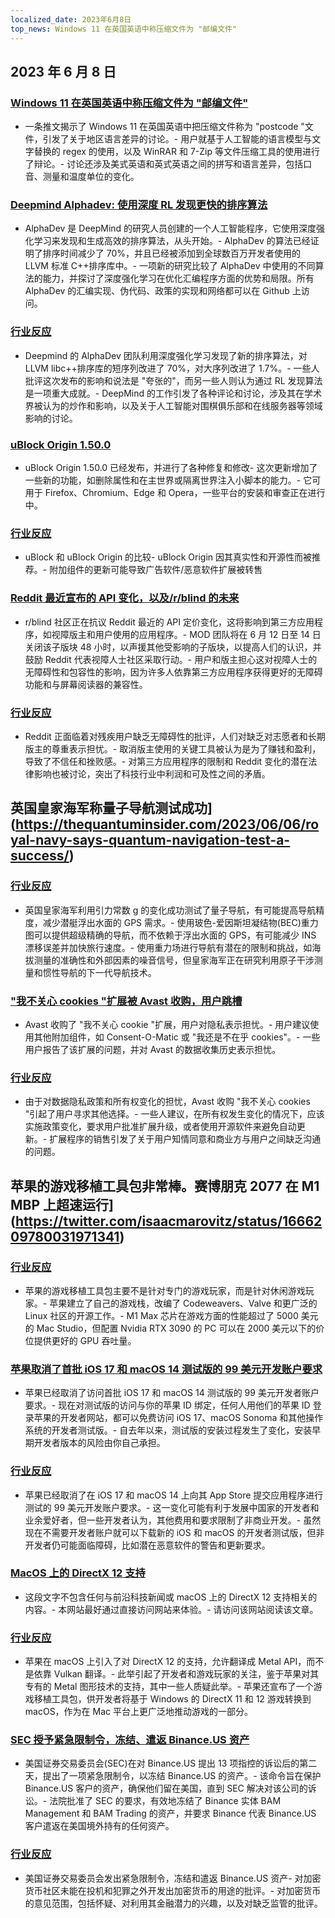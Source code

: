 ```yaml
---
localized_date: 2023年6月8日
top_news: Windows 11 在英国英语中称压缩文件为 "邮编文件"
---
```


## 2023 年 6 月 8 日

### [Windows 11 在英国英语中称压缩文件为 "邮编文件"](https://twitter.com/JymFox/status/1665799627377975300)

- 一条推文揭示了 Windows 11 在英国英语中把压缩文件称为 "postcode "文件，引发了关于地区语言差异的讨论。- 用户就基于人工智能的语言模型与文字替换的 regex 的使用，以及 WinRAR 和 7-Zip 等文件压缩工具的使用进行了辩论。- 讨论还涉及美式英语和英式英语之间的拼写和语言差异，包括口音、测量和温度单位的变化。

### [Deepmind Alphadev: 使用深度 RL 发现更快的排序算法](https://www.nature.com/articles/s41586-023-06004-9)

- AlphaDev 是 DeepMind 的研究人员创建的一个人工智能程序，它使用深度强化学习来发现和生成高效的排序算法，从头开始。- AlphaDev 的算法已经证明了排序时间减少了 70%，并且已经被添加到全球数百万开发者使用的 LLVM 标准 C++排序库中。- 一项新的研究比较了 AlphaDev 中使用的不同算法的能力，并探讨了深度强化学习在优化汇编程序方面的优势和局限。所有 AlphaDev 的汇编实现、伪代码、政策的实现和网络都可以在 Github 上访问。

### [行业反应](http://news.ycombinator.com/item?id=36228125)

- Deepmind 的 AlphaDev 团队利用深度强化学习发现了新的排序算法，对 LLVM libc++排序库的短序列改进了 70%，对大序列改进了 1.7%。- 一些人批评这次发布的影响和说法是 "夸张的"，而另一些人则认为通过 RL 发现算法是一项重大成就。- DeepMind 的工作引发了各种评论和讨论，涉及其在学术界被认为的炒作和影响，以及关于人工智能对围棋俱乐部和在线服务器等领域影响的讨论。

### [uBlock Origin 1.50.0](https://github.com/gorhill/uBlock/releases/tag/1.50.0)

- uBlock Origin 1.50.0 已经发布，并进行了各种修复和修改- 这次更新增加了一些新的功能，如删除属性和在主世界或隔离世界注入小脚本的能力。- 它可用于 Firefox、Chromium、Edge 和 Opera，一些平台的安装和审查正在进行中。

### [行业反应](http://news.ycombinator.com/item?id=36227411)

- uBlock 和 uBlock Origin 的比较- uBlock Origin 因其真实性和开源性而被推荐。- 附加组件的更新可能导致广告软件/恶意软件扩展被转售

### [Reddit 最近宣布的 API 变化，以及/r/blind 的未来](https://old.reddit.com/r/Blind/comments/13zr8h2/reddits_recently_announced_api_changes_and_the/)

- r/blind 社区正在抗议 Reddit 最近的 API 定价变化，这将影响到第三方应用程序，如视障版主和用户使用的应用程序。- MOD 团队将在 6 月 12 日至 14 日关闭该子版块 48 小时，以声援其他受影响的子版块，以提高人们的认识，并鼓励 Reddit 代表视障人士社区采取行动。- 用户和版主担心这对视障人士的无障碍性和包容性的影响，因为许多人依靠第三方应用程序获得更好的无障碍功能和与屏幕阅读器的兼容性。

### [行业反应](http://news.ycombinator.com/item?id=36231016)

- Reddit 正面临着对残疾用户缺乏无障碍性的批评，人们对缺乏对志愿者和长期版主的尊重表示担忧。- 取消版主使用的关键工具被认为是为了赚钱和盈利，导致了不信任和挫败感。- 对第三方应用程序的限制和 Reddit 变化的潜在法律影响也被讨论，突出了科技行业中利润和可及性之间的矛盾。

## 英国皇家海军称量子导航测试成功](https://thequantuminsider.com/2023/06/06/royal-navy-says-quantum-navigation-test-a-success/)

### [行业反应](http://news.ycombinator.com/item?id=36222625)

- 英国皇家海军利用引力常数 g 的变化成功测试了量子导航，有可能提高导航精度，减少潜艇浮出水面的 GPS 需求。- 使用玻色-爱因斯坦凝结物(BEC)重力图可以提供超级精确的导航，而不依赖于浮出水面的 GPS，有可能减少 INS 漂移误差并加快旅行速度。- 使用重力场进行导航有潜在的限制和挑战，如海拔测量的准确性和外部因素的噪音信号，但皇家海军正在研究利用原子干涉测量和惯性导航的下一代导航技术。

### ["我不关心 cookies "扩展被 Avast 收购，用户跳槽](https://addons.mozilla.org/en-US/firefox/addon/i-dont-care-about-cookies/reviews/?score=1&utm_content=addons-manager-reviews-link&utm_medium=firefox-browser&utm_source=firefox-browser)

- Avast 收购了 "我不关心 cookie "扩展，用户对隐私表示担忧。- 用户建议使用其他附加组件，如 Consent-O-Matic 或 "我还是不在乎 cookies"。- 一些用户报告了该扩展的问题，并对 Avast 的数据收集历史表示担忧。

### [行业反应](http://news.ycombinator.com/item?id=36233068)

- 由于对数据隐私政策和所有权变化的担忧，Avast 收购 "我不关心 cookies "引起了用户寻求其他选择。- 一些人建议，在所有权发生变化的情况下，应该实施政策变化，要求用户批准扩展升级，或者使用开源软件来避免自动更新。- 扩展程序的销售引发了关于用户知情同意和商业方与用户之间缺乏沟通的问题。

## 苹果的游戏移植工具包非常棒。赛博朋克 2077 在 M1 MBP 上超速运行](https://twitter.com/isaacmarovitz/status/1666209780031971341)

### [行业反应](http://news.ycombinator.com/item?id=36223927)

- 苹果的游戏移植工具包主要不是针对专门的游戏玩家，而是针对休闲游戏玩家。- 苹果建立了自己的游戏栈，改编了 Codeweavers、Valve 和更广泛的 Linux 社区的开源工作。- M1 Max 芯片在游戏方面的性能超过了 5000 美元的 Mac Studio，但配置 Nvidia RTX 3090 的 PC 可以在 2000 美元以下的价位提供更好的 GPU 吞吐量。

### [苹果取消了首批 iOS 17 和 macOS 14 测试版的 99 美元开发账户要求](https://arstechnica.com/gadgets/2023/06/how-to-install-ios-17-and-macos-14-developer-betas-now-that-anyone-can-do-it/)

- 苹果已经取消了访问首批 iOS 17 和 macOS 14 测试版的 99 美元开发者账户要求。- 现在对测试版的访问与你的苹果 ID 绑定，任何人用他们的苹果 ID 登录苹果的开发者网站，都可以免费访问 iOS 17、macOS Sonoma 和其他操作系统的开发者测试版。- 自去年以来，测试版的安装过程发生了变化，安装早期开发者版本的风险由你自己承担。

### [行业反应](http://news.ycombinator.com/item?id=36230839)

- 苹果已经取消了在 iOS 17 和 macOS 14 上向其 App Store 提交应用程序进行测试的 99 美元开发账户要求。- 这一变化可能有利于发展中国家的开发者和业余爱好者，但一些开发者认为，其他费用和要求限制了非商业开发。- 虽然现在不需要开发者账户就可以下载新的 iOS 和 macOS 的开发者测试版，但非开发者仍可能面临障碍，比如潜在恶意软件的警告和更新要求。

### [MacOS 上的 DirectX 12 支持](https://twitter.com/andytizer/status/1666131239575728130)

- 这段文字不包含任何与前沿科技新闻或 macOS 上的 DirectX 12 支持相关的内容。- 本网站最好通过直接访问网站来体验。- 请访问该网站阅读该文章。

### [行业反应](http://news.ycombinator.com/item?id=36222266)

- 苹果在 macOS 上引入了对 DirectX 12 的支持，允许翻译成 Metal API，而不是依靠 Vulkan 翻译。- 此举引起了开发者和游戏玩家的关注，鉴于苹果对其专有的 Metal 图形技术的支持，其中一些人质疑此举。- 苹果还宣布了一个游戏移植工具包，供开发者将基于 Windows 的 DirectX 11 和 12 游戏转换到 macOS，作为在 Mac 平台上更广泛地推动游戏的一部分。

### [SEC 授予紧急限制令，冻结、遣返 Binance.US 资产](https://www.kitco.com/news/2023-06-07/SEC-granted-emergency-restraining-order-to-freeze-repatriate-Binance-US-assets.html)

- 美国证券交易委员会(SEC)在对 Binance.US 提出 13 项指控的诉讼后的第二天，提出了一项紧急限制令，以冻结 Binance.US 的资产。- 该命令旨在保护 Binance.US 客户的资产，确保他们留在美国，直到 SEC 解决对该公司的诉讼。- 法院批准了 SEC 的要求，有效地冻结了 Binance 实体 BAM Management 和 BAM Trading 的资产，并要求 Binance 代表 Binance.US 客户遣返在美国境外持有的任何资产。

### [行业反应](http://news.ycombinator.com/item?id=36235143)

- 美国证券交易委员会发出紧急限制令，冻结和遣返 Binance.US 资产- 对加密货币社区未能在投机和犯罪之外开发出加密货币的用途的批评。- 对加密货币的意见范围，包括怀疑、对利用其金融潜力的兴趣，以及对缺乏监管的批评。
